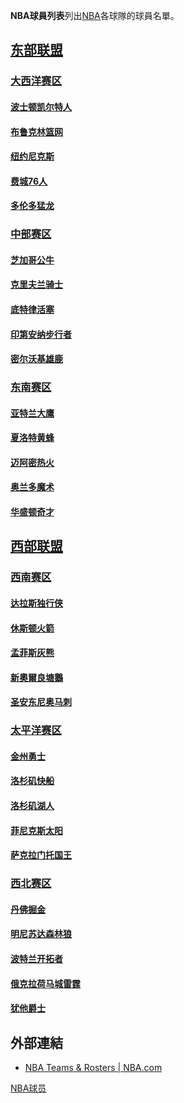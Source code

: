 {{noteTA|G1=NBA}}
'''NBA球員列表'''列出[[NBA|NBA]]各球隊的球員名單。

== [[東部聯盟_(NBA)|东部联盟]] ==

=== [[NBA大西洋赛区|大西洋赛区]] ===
==== [[波士顿凯尔特人|波士顿凯尔特人]] ====
{{波士顿凯尔特人球员名单}}

==== [[布鲁克林篮网|布鲁克林篮网]] ====
{{布鲁克林篮网球员名单}}

==== [[纽约尼克斯|纽约尼克斯]] ====
{{纽约尼克斯球员名单}}

==== [[费城76人|费城76人]] ====
{{费城76人球员名单}}

==== [[多伦多猛龙|多伦多猛龙]] ====
{{多伦多猛龙球员名单}}

=== [[NBA中部赛区|中部赛区]] ===
==== [[芝加哥公牛|芝加哥公牛]] ====
{{芝加哥公牛球员名单}}

==== [[克里夫兰骑士|克里夫兰骑士]] ====
{{克里夫兰骑士球员名单}}

==== [[底特律活塞|底特律活塞]] ====
{{底特律活塞球员名单}}

==== [[印第安纳步行者|印第安纳步行者]] ====
{{印第安纳步行者球员名单}}

==== [[密尔沃基雄鹿|密尔沃基雄鹿]] ====
{{密尔沃基雄鹿球员名单}}

=== [[NBA东南赛区|东南赛区]] ===
==== [[亚特兰大鹰|亚特兰大鹰]] ====
{{亚特兰大老鹰球员名单}}

==== [[夏洛特黄蜂|夏洛特黄蜂]] ====
{{夏洛特黄蜂球员名单}}

==== [[迈阿密热火|迈阿密热火]] ====
{{迈阿密热火球员名单}}

==== [[奥兰多魔术|奥兰多魔术]] ====
{{奥兰多魔术球员名单}}

==== [[华盛顿奇才|华盛顿奇才]] ====
{{华盛顿奇才球员名单}}

== [[西部聯盟_(NBA)|西部联盟]] ==

=== [[NBA西南赛区|西南赛区]] ===
==== [[达拉斯独行侠|达拉斯独行侠]] ====
{{达拉斯独行侠球员名单}}

==== [[休斯顿火箭|休斯顿火箭]] ====
{{休斯顿火箭球员名单}}

==== [[孟菲斯灰熊|孟菲斯灰熊]] ====
{{孟菲斯灰熊球员名单}}

==== [[新奧爾良塘鵝|新奧爾良塘鵝]] ====
{{新奥尔良鹈鹕球员名单}}

==== [[圣安东尼奥马刺|圣安东尼奥马刺]] ====
{{圣安东尼奥马刺球员名单}}

=== [[NBA太平洋赛区|太平洋赛区]] ===
==== [[金州勇士|金州勇士]] ====
{{金州勇士球员名单}}

==== [[洛杉矶快船|洛杉矶快船]] ====
{{洛杉矶快船球员名单}}

==== [[洛杉矶湖人|洛杉矶湖人]] ====
{{洛杉矶湖人球员名单}}

==== [[菲尼克斯太阳|菲尼克斯太阳]] ====
{{菲尼克斯太阳球员名单}}

==== [[萨克拉门托国王|萨克拉门托国王]] ====
{{萨克拉门托国王球员名单}}

=== [[NBA西北赛区|西北赛区]] ===
==== [[丹佛掘金|丹佛掘金]] ====
{{丹佛掘金球员名单}}

==== [[明尼苏达森林狼|明尼苏达森林狼]] ====
{{明尼苏达森林狼球员名单}}

==== [[波特兰开拓者|波特兰开拓者]] ====
{{波特兰开拓者球员名单}}

==== [[俄克拉荷马城雷霆|俄克拉荷马城雷霆]] ====
{{俄克拉何马城雷霆球员名单}}

==== [[犹他爵士|犹他爵士]] ====
{{犹他爵士球员名单}}

== 外部連結 ==
* [https://www.nba.com/teams NBA Teams & Rosters | NBA.com] {{Wayback|url=https://www.nba.com/teams |date=20190621040048 }}

{{NBA}}

[[Category:NBA球员|]]